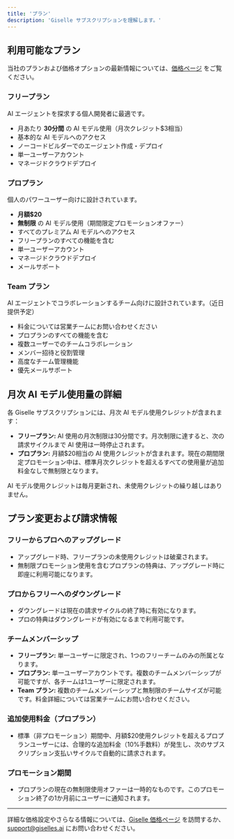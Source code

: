 ```yaml
---
title: 'プラン'
description: 'Giselle サブスクリプションを理解します。'
---
```


## 利用可能なプラン

当社のプランおよび価格オプションの最新情報については、[価格ページ](https://giselles.ai/pricing) をご覧ください。

### フリープラン
AI エージェントを探求する個人開発者に最適です。

- 月あたり **30分間** の AI モデル使用（月次クレジット$3相当）
- 基本的な AI モデルへのアクセス
- ノーコードビルダーでのエージェント作成・デプロイ
- 単一ユーザーアカウント
- マネージドクラウドデプロイ

### プロプラン
個人のパワーユーザー向けに設計されています。

- **月額$20**
- **無制限** の AI モデル使用（期間限定プロモーションオファー）
- すべてのプレミアム AI モデルへのアクセス
- フリープランのすべての機能を含む
- 単一ユーザーアカウント
- マネージドクラウドデプロイ
- メールサポート

### Team プラン
AI エージェントでコラボレーションするチーム向けに設計されています。（近日提供予定）

- 料金については営業チームにお問い合わせください
- プロプランのすべての機能を含む
- 複数ユーザーでのチームコラボレーション
- メンバー招待と役割管理
- 高度なチーム管理機能
- 優先メールサポート

## 月次 AI モデル使用量の詳細

各 Giselle サブスクリプションには、月次 AI モデル使用クレジットが含まれます：

- **フリープラン:** AI 使用の月次制限は30分間です。月次制限に達すると、次の請求サイクルまで AI 使用は一時停止されます。
- **プロプラン:** 月額$20相当の AI 使用クレジットが含まれます。現在の期間限定プロモーション中は、標準月次クレジットを超えるすべての使用量が追加料金なしで無制限となります。

AI モデル使用クレジットは毎月更新され、未使用クレジットの繰り越しはありません。


## プラン変更および請求情報

### フリーからプロへのアップグレード
- アップグレード時、フリープランの未使用クレジットは破棄されます。
- 無制限プロモーション使用を含むプロプランの特典は、アップグレード時に即座に利用可能になります。

### プロからフリーへのダウングレード
- ダウングレードは現在の請求サイクルの終了時に有効になります。
- プロの特典はダウングレードが有効になるまで利用可能です。

### チームメンバーシップ
- **フリープラン:** 単一ユーザーに限定され、1つのフリーチームのみの所属となります。
- **プロプラン:** 単一ユーザーアカウントです。複数のチームメンバーシップが可能ですが、各チームは1ユーザーに限定されます。
- **Team プラン:** 複数のチームメンバーシップと無制限のチームサイズが可能です。料金詳細については営業チームにお問い合わせください。

### 追加使用料金（プロプラン）
- 標準（非プロモーション）期間中、月額$20使用クレジットを超えるプロプランユーザーには、合理的な追加料金（10%手数料）が発生し、次のサブスクリプション支払いサイクルで自動的に請求されます。

### プロモーション期間
- プロプランの現在の無制限使用オファーは一時的なものです。このプロモーション終了の1か月前にユーザーに通知されます。

---

詳細な価格設定やさらなる情報については、[Giselle 価格ページ](https://giselles.ai/pricing) を訪問するか、support@giselles.ai にお問い合わせください。